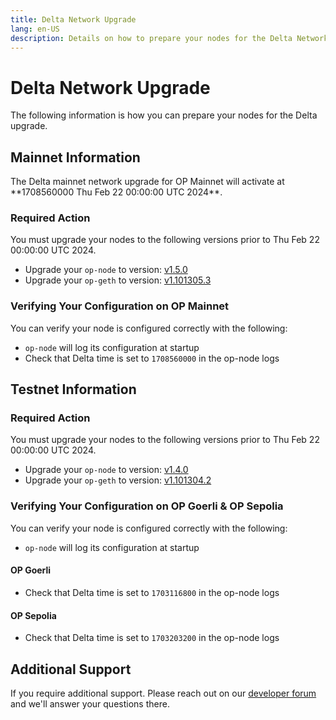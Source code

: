 ```yaml
---
title: Delta Network Upgrade
lang: en-US
description: Details on how to prepare your nodes for the Delta Network upgrade.
---
```



# Delta Network Upgrade

The following information is how you can prepare your nodes for the Delta upgrade.

## Mainnet Information

<Callout type="warning">
  The Delta mainnet network upgrade for OP Mainnet will activate at **1708560000 Thu Feb 22 00:00:00 UTC 2024**.
</Callout>

### Required Action

You must upgrade your nodes to the following versions prior to Thu Feb 22 00:00:00 UTC 2024.

*   Upgrade your `op-node` to version: [v1.5.0](https://github.com/ethereum-optimism/optimism/releases/tag/v1.5.0)
*   Upgrade your `op-geth` to version: [v1.101305.3](https://github.com/ethereum-optimism/op-geth/releases/tag/v1.101305.3)

### Verifying Your Configuration on OP Mainnet

You can verify your node is configured correctly with the following:

*   `op-node` will log its configuration at startup
*   Check that Delta time is set to `1708560000` in the op-node logs

## Testnet Information

### Required Action

You must upgrade your nodes to the following versions prior to Thu Feb 22 00:00:00 UTC 2024.

*   Upgrade your `op-node` to version: [v1.4.0](https://github.com/ethereum-optimism/optimism/releases/tag/op-node%2Fv1.4.0)
*   Upgrade your `op-geth` to version: [v1.101304.2](https://github.com/ethereum-optimism/op-geth/releases/tag/v1.101304.2)

### Verifying Your Configuration on OP Goerli & OP Sepolia

You can verify your node is configured correctly with the following:

*   `op-node` will log its configuration at startup

#### OP Goerli

*   Check that Delta time is set to `1703116800` in the op-node logs

#### OP Sepolia

*   Check that Delta time is set to `1703203200` in the op-node logs

## Additional Support

If you require additional support. Please reach out on our [developer forum](https://github.com/ethereum-optimism/developers/discussions) and we'll answer your questions there.
